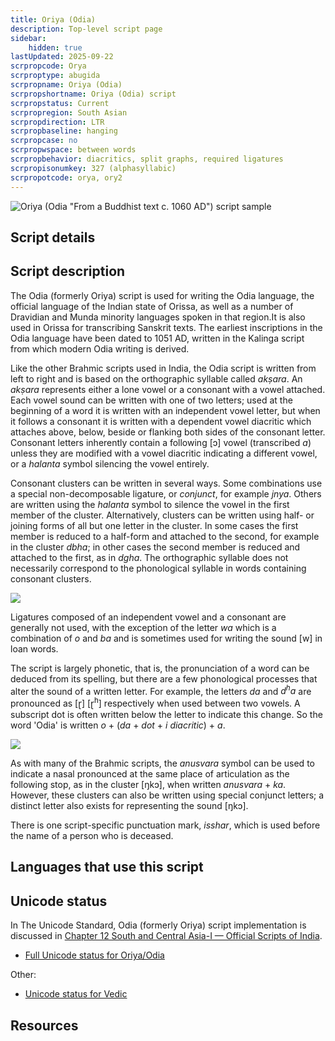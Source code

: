 ```yaml
---
title: Oriya (Odia)
description: Top-level script page
sidebar:
    hidden: true
lastUpdated: 2025-09-22
scrpropcode: Orya
scrproptype: abugida
scrpropname: Oriya (Odia)
scrpropshortname: Oriya (Odia) script
scrpropstatus: Current
scrpropregion: South Asian
scrpropdirection: LTR
scrpropbaseline: hanging
scrpropcase: no
scrpropwspace: between words
scrpropbehavior: diacritics, split graphs, required ligatures
scrpropisonumkey: 327 (alphasyllabic)
scrpropotcode: orya, ory2
---
```



![Oriya (Odia "From a Buddhist text c. 1060 AD") script sample](../images/orya-sample.png "From a Buddhist text c. 1060 AD")

## Script details

<ScriptDetails />

## Script description

The Odia (formerly Oriya) script is used for writing the Odia language, the official language of the Indian state of Orissa, as well as a number of Dravidian and Munda minority languages spoken in that region.It is also used in Orissa for transcribing Sanskrit texts. The earliest inscriptions in the Odia language have been dated to 1051 AD, written in the Kalinga script from which modern Odia writing is derived.

Like the other Brahmic scripts used in India, the Odia script is written from left to right and is based on the orthographic syllable called _akṣara_. An _akṣara_ represents either a lone vowel or a consonant with a vowel attached. Each vowel sound can be written with one of two letters; used at the beginning of a word it is written with an independent vowel letter, but when it follows a consonant it is written with a dependent vowel diacritic which attaches above, below, beside or flanking both sides of the consonant letter. Consonant letters inherently contain a following [ɔ] vowel (transcribed _a_) unless they are modified with a vowel diacritic indicating a different vowel, or a _halanta_ symbol silencing the vowel entirely.

Consonant clusters can be written in several ways. Some combinations use a special non-decomposable ligature, or _conjunct_, for example _jnya_. Others are written using the _halanta_ symbol to silence the vowel in the first member of the cluster. Alternatively, clusters can be written using half- or joining forms of all but one letter in the cluster. In some cases the first member is reduced to a half-form and attached to the second, for example in the cluster _dbha_; in other cases the second member is reduced and attached to the first, as in _dgha_. The orthographic syllable does not necessarily correspond to the phonological syllable in words containing consonant clusters.

![](../images/orya-OriyaConjuncts.png)

Ligatures composed of an independent vowel and a consonant are generally not used, with the exception of the letter _wa_ which is a combination of _o_ and _ba_ and is sometimes used for writing the sound [w] in loan words.

The script is largely phonetic, that is, the pronunciation of a word can be deduced from its spelling, but there are a few phonological processes that alter the sound of a written letter. For example, the letters _da_ and _d<sup>h</sup>a_ are pronounced as [ɽ] [ɽ<sup>h</sup>] respectively when used between two vowels. A subscript dot is often written below the letter to indicate this change. So the word 'Odia' is written _o_ + (_da_ + _dot_ + _i diacritic_) + _a_.

![](../images/orya-OriyaOriya.png)

As with many of the Brahmic scripts, the _anusvara_ symbol can be used to indicate a nasal pronounced at the same place of articulation as the following stop, as in the cluster [ŋkɔ], when written _anusvara_ + _ka_. However, these clusters can also be written using special conjunct letters; a distinct letter also exists for representing the sound [ŋkɔ].

There is one script-specific punctuation mark, _isshar_, which is used before the name of a person who is deceased.

## Languages that use this script

<WsList script='Orya' wsMax='5' />

## Unicode status

In The Unicode Standard, Odia (formerly Oriya) script implementation is discussed in [Chapter 12 South and Central Asia-I — Official Scripts of India](https://www.unicode.org/versions/latest/core-spec/chapter-12/#G10153).

- [Full Unicode status for Oriya/Odia](/scrlang/unicode/orya-unicode)


Other:

- [Unicode status for Vedic](/scrlang/unicode/x-vedic-unicode)


## Resources

<ScriptResources detailSummary='seemore' />

